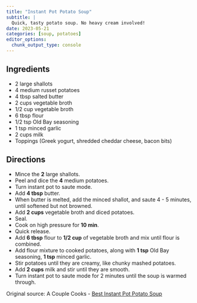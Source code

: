 ```yaml
---
title: "Instant Pot Potato Soup"
subtitle: |
  Quick, tasty potato soup. No heavy cream involved!
date: 2023-05-21
categories: [soup, potatoes]
editor_options:
  chunk_output_type: console
---
```


## Ingredients

* 2 large shallots
* 4 medium russet potatoes
* 4 tbsp salted butter
* 2 cups vegetable broth
* 1/2 cup vegetable broth
* 6 tbsp flour
* 1/2 tsp Old Bay seasoning
* 1 tsp minced garlic
* 2 cups milk
* Toppings (Greek yogurt, shredded cheddar cheese, bacon bits)

## Directions

* Mince the **2** large shallots.
* Peel and dice the **4** medium potatoes.
* Turn instant pot to saute mode.
* Add **4 tbsp** butter.
* When butter is melted, add the minced shallot, and saute 4 - 5 minutes, until softened but not browned.
* Add **2 cups** vegetable broth and diced potatoes.
* Seal.
* Cook on high pressure for **10 min**.
* Quick release.
* Add **6 tbsp** flour to **1/2 cup** of vegetable broth and mix until flour is combined.
* Add flour mixture to cooked potatoes, along with **1 tsp** Old Bay seasoning, **1 tsp** minced garlic.
* Stir potatoes until they are creamy, like chunky mashed potatoes.
* Add **2 cups** milk and stir until they are smooth.
* Turn instant pot to saute mode for 2 minutes until the soup is warmed through.    

Original source: A Couple Cooks - [Best Instant Pot Potato Soup](https://www.acouplecooks.com/instant-pot-potato-soup/)
